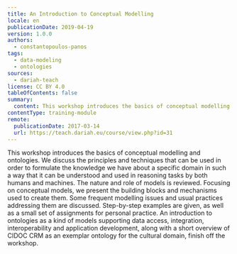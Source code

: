 ```yaml
---
title: An Introduction to Conceptual Modelling
locale: en
publicationDate: 2019-04-19
version: 1.0.0
authors:
  - constantopoulos-panos
tags:
  - data-modeling
  - ontologies
sources:
  - dariah-teach
license: CC BY 4.0
tableOfContents: false
summary:
  content: This workshop introduces the basics of conceptual modelling and ontologies.
contentType: training-module
remote:
  publicationDate: 2017-03-14
  url: https://teach.dariah.eu/course/view.php?id=31
---
```

This workshop introduces the basics of conceptual modelling and ontologies. We discuss the principles and techniques that can be used in order to formulate the knowledge we have about a specific domain in such a way that it can be understood and used in reasoning tasks by both humans and machines. The nature and role of models is reviewed. Focusing on conceptual models, we present the building blocks and mechanisms used to create them. Some frequent modelling issues and usual practices addressing them are discussed. Step-by-step examples are given, as well as a small set of assignments for personal practice. An introduction to ontologies as a kind of models supporting data access, integration, interoperability and application development, along with a short overview of CIDOC CRM as an exemplar ontology for the cultural domain, finish off the workshop.

<ExternalResource title="Interested in learning more?" subtitle="Check out An Introduction to Conceptual Modelling on #dariahTeach" url="https://teach.dariah.eu/course/view.php?id=31 " />

